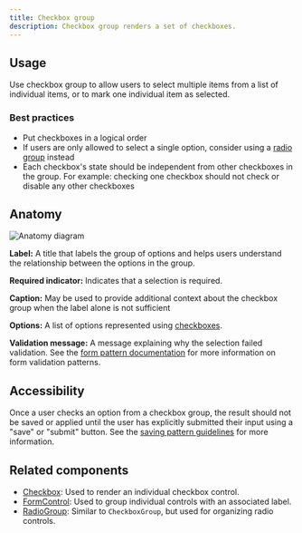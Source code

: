 ```yaml
---
title: Checkbox group
description: Checkbox group renders a set of checkboxes.
---
```




## Usage

Use checkbox group to allow users to select multiple items from a list of individual items, or to mark one individual item as selected.

### Best practices

- Put checkboxes in a logical order
- If users are only allowed to select a single option, consider using a [radio group](/components/RadioGroup) instead
- Each checkbox's state should be independent from other checkboxes in the group. For example: checking one checkbox should not check or disable any other checkboxes

## Anatomy

<img src={anatomy} alt="Anatomy diagram" />

**Label:** A title that labels the group of options and helps users understand the relationship between the options in the group.

**Required indicator:** Indicates that a selection is required.

**Caption:** May be used to provide additional context about the checkbox group when the label alone is not sufficient

**Options:** A list of options represented using [checkboxes](/components/Checkbox).

**Validation message:** A message explaining why the selection failed validation. See the [form pattern documentation](/ui-patterns/forms/overview#validation) for more information on form validation patterns.

## Accessibility

Once a user checks an option from a checkbox group, the result should not be saved or applied until the user has explicitly submitted their input using a "save" or "submit" button. See the [saving pattern guidelines](/ui-patterns/saving) for more information.

## Related components

- [Checkbox](/components/Checkbox): Used to render an individual checkbox control.
- [FormControl](/components/FormControl): Used to group individual controls with an associated label.
- [RadioGroup](/components/RadioGroup): Similar to `CheckboxGroup`, but used for organizing radio controls.
